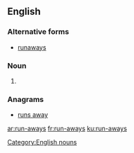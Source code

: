 ==English==

===Alternative forms===
* [[runaways]]
===Noun===
{{head|en|plural}}
# {{plural of|run-away|lang=en|nocat=1}}

===Anagrams===
* [[runs away#English|runs away]]

[[Category:English nouns]]

[[ar:run-aways]]
[[fr:run-aways]]
[[ku:run-aways]]